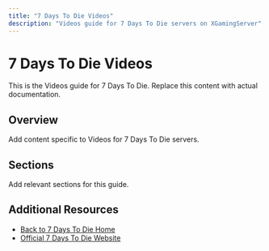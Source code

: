 ```yaml
---
title: "7 Days To Die Videos"
description: "Videos guide for 7 Days To Die servers on XGamingServer"
---
```


# 7 Days To Die Videos

This is the Videos guide for 7 Days To Die. Replace this content with actual documentation.

## Overview

Add content specific to Videos for 7 Days To Die servers.

## Sections

Add relevant sections for this guide.

## Additional Resources

- [Back to 7 Days To Die Home](./index)
- [Official 7 Days To Die Website](https://example.com)
